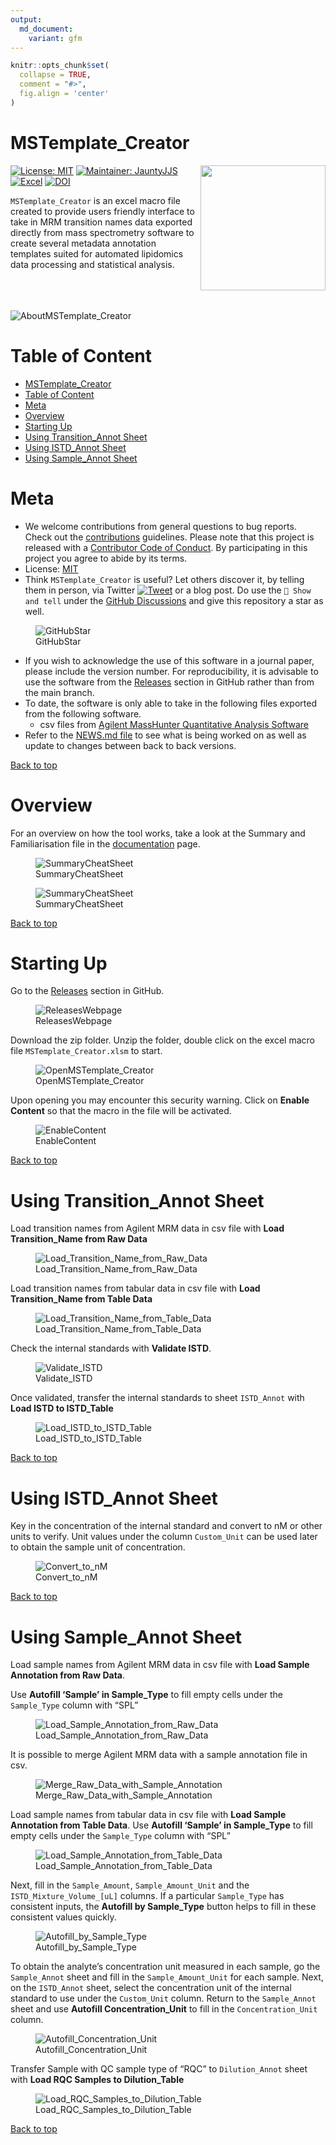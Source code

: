 ```yaml
---
output:
  md_document:
    variant: gfm
---
```


```r
knitr::opts_chunk$set(
  collapse = TRUE,
  comment = "#>",
  fig.align = 'center'
)
```

# MSTemplate_Creator 
<img src="figures/logo.png" align="right" height="200" />

<!-- badges: start -->
[![License: MIT](https://img.shields.io/badge/License-MIT-yellow.svg)](https://github.com/SLINGhub/MSTemplate_Creator/blob/main/LICENSE.md)
[![Maintainer: JauntyJJS](https://img.shields.io/badge/Maintainer-JauntyJJS-blue.svg)](https://github.com/JauntyJJS)
[![Excel](https://img.shields.io/badge/Excel-2019%2064%20bit-brightgreen)](https://www.microsoft.com/en-sg/microsoft-365/excel)
[![DOI](https://zenodo.org/badge/DOI/10.5281/zenodo.6552782.svg)](https://doi.org/10.5281/zenodo.6552782)
<!-- badges: end -->

`MSTemplate_Creator` is an excel macro file created to provide users friendly interface to take in MRM transition names data exported directly from mass spectrometry software to create several metadata annotation templates suited for automated lipidomics data processing and statistical analysis.

<br><br><br>
![AboutMSTemplate_Creator](figures/AboutMSTemplate_Creator.png)

# Table of Content

- [MSTemplate_Creator]
- [Table of Content]
- [Meta]
- [Overview]
- [Starting Up]
- [Using Transition_Annot Sheet]
- [Using ISTD_Annot Sheet]
- [Using Sample_Annot Sheet]

# Meta

* We welcome contributions from general questions to bug reports. Check out the [contributions](CONTRIBUTING.md) guidelines. Please note that this project is released with a [Contributor Code of Conduct](https://www.contributor-covenant.org/version/2/0/code_of_conduct/). By participating in this project you agree to abide by its terms.
* License: [MIT](https://github.com/SLINGhub/MSTemplate_Creator/blob/main/LICENSE.md)
* Think `MSTemplate_Creator` is useful? Let others discover it, by telling them in person, via Twitter [![Tweet](https://img.shields.io/twitter/url/http/shields.io.svg?style=social)](https://twitter.com/LOGIN) or a blog post. Do use the `🙌 Show and tell` under the [GitHub Discussions](https://github.com/SLINGhub/MSTemplate_Creator/discussions) and give this repository a star as well.

![GitHubStar](figures/GitHubStar.JPG)

* If you wish to acknowledge the use of this software in a journal paper, please include the version number. For reproducibility, it is advisable to use the software from the [Releases](https://github.com/SLINGhub/MSTemplate_Creator/releases) section in GitHub rather than from the main branch.
* To date, the software is only able to take in the following files exported from the following software. 
  * csv files from [Agilent MassHunter Quantitative Analysis Software](https://www.agilent.com/en/product/software-informatics/mass-spectrometry-software/data-analysis/quantitative-analysis)
* Refer to the [NEWS.md file](https://github.com/SLINGhub/MSTemplate_Creator/blob/main/NEWS.md) to see what is being worked on as well as update to changes between back to back versions.

[Back to top](https://github.com/SLINGhub/MSTemplate_Creator#mstemplate_creator)

# Overview

For an overview on how the tool works, take a look at the Summary and Familiarisation file in the [documentation](https://github.com/SLINGhub/MSTemplate_Creator/tree/main/docs) page.

![SummaryCheatSheet](figures/SummaryCheatSheet1.JPG)

![SummaryCheatSheet](figures/SummaryCheatSheet2.JPG)

[Back to top](https://github.com/SLINGhub/MSTemplate_Creator#mstemplate_creator)

# Starting Up

Go to the [Releases](https://github.com/SLINGhub/MSTemplate_Creator/releases) section in GitHub.

![ReleasesWebpage](figures/ReleasesWebpage.JPG)

Download the zip folder. Unzip the folder, double click on the excel macro file `MSTemplate_Creator.xlsm` to start.

![OpenMSTemplate_Creator](figures/OpenMSTemplate_Creator.JPG)

Upon opening you may encounter this security warning. Click on **Enable Content** so that the macro in the file will be activated.

![EnableContent](figures/EnableContentWarning.jpg)

[Back to top](https://github.com/SLINGhub/MSTemplate_Creator#mstemplate_creator)

# Using Transition_Annot Sheet

Load transition names from Agilent MRM data in csv file with **Load Transition_Name from Raw Data**

![Load_Transition_Name_from_Raw_Data](figures/Load_Transition_Name_from_Raw_Data.gif)

Load transition names from tabular data in csv file with **Load Transition_Name from Table Data**

![Load_Transition_Name_from_Table_Data](figures/Load_Transition_Name_from_Table_Data.gif)

Check the internal standards with **Validate ISTD**.

![Validate_ISTD](figures/Validate_ISTD.gif)

Once validated, transfer the internal standards to sheet `ISTD_Annot` with **Load ISTD to ISTD_Table**

![Load_ISTD_to_ISTD_Table](figures/Load_ISTD_to_ISTD_Table.gif)

[Back to top](https://github.com/SLINGhub/MSTemplate_Creator#mstemplate_creator)

# Using ISTD_Annot Sheet

Key in the concentration of the internal standard and convert to nM or other units to verify. Unit values under the column `Custom_Unit` can be used later to obtain the sample unit of concentration.

![Convert_to_nM](figures/Convert_to_nM.gif)

[Back to top](https://github.com/SLINGhub/MSTemplate_Creator#mstemplate_creator)

# Using Sample_Annot Sheet

Load sample names from Agilent MRM data in csv file with **Load Sample Annotation from Raw Data**.  

Use **Autofill 'Sample' in Sample_Type** to fill empty cells under the `Sample_Type` column with "SPL"

![Load_Sample_Annotation_from_Raw_Data](figures/Load_Sample_Annotation_from_Raw_Data.gif)

It is possible to merge Agilent MRM data with a sample annotation file in csv.

![Merge_Raw_Data_with_Sample_Annotation](figures/Merge_Raw_Data_with_Sample_Annotation.gif)

Load sample names from tabular data in csv file with **Load Sample Annotation from Table Data**. Use **Autofill 'Sample' in Sample_Type** to fill empty cells under the `Sample_Type` column with "SPL"

![Load_Sample_Annotation_from_Table_Data](figures/Load_Sample_Annotation_from_Table_Data.gif)

Next, fill in the `Sample_Amount`, `Sample_Amount_Unit` and the `ISTD_Mixture_Volume_[uL]` columns. If a particular `Sample_Type` has consistent inputs, the **Autofill by Sample_Type** button helps to fill in these consistent values quickly.

![Autofill_by_Sample_Type](figures/Autofill_by_Sample_Type.gif)

To obtain the analyte's concentration unit measured in each sample, go the `Sample_Annot` sheet and fill in the `Sample_Amount_Unit` for each sample. Next, on the `ISTD_Annot` sheet, select the concentration unit of the internal standard to use under the `Custom_Unit` column. Return to the `Sample_Annot` sheet and use **Autofill Concentration_Unit** to fill in the `Concentration_Unit` column.

![Autofill_Concentration_Unit](figures/Autofill_Concentration_Unit.gif)

Transfer Sample with QC sample type of "RQC" to `Dilution_Annot` sheet with **Load RQC Samples to Dilution_Table**

![Load_RQC_Samples_to_Dilution_Table](figures/Load_RQC_Samples_to_Dilution_Table.gif)

[Back to top](https://github.com/SLINGhub/MSTemplate_Creator#mstemplate_creator)
